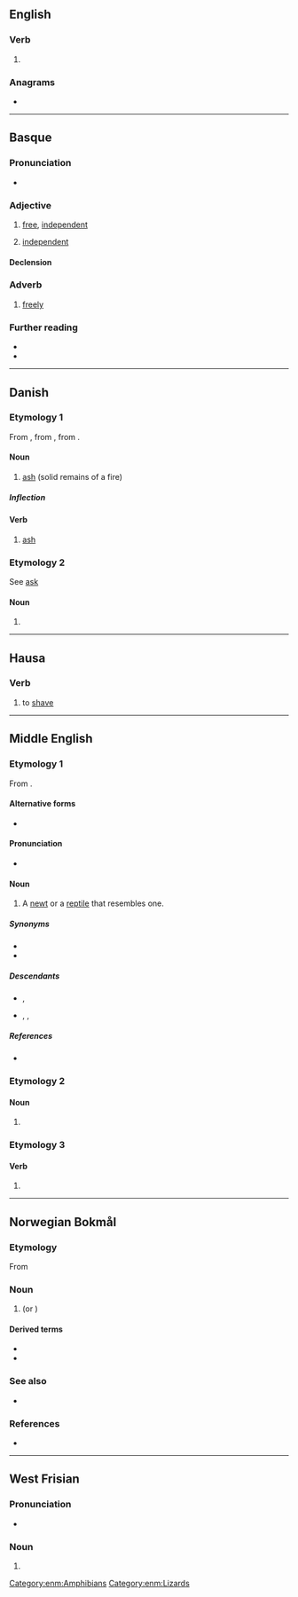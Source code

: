 {{also|Aske}}
==English==

===Verb===
{{en-verb}}

# {{obsolete spelling of|en|ask}}

===Anagrams===
* {{anagrams|en|a=aeks|Kase|akes|keas|KEAS|kesa|sake|saké|seak}}

----

==Basque==

===Pronunciation===
* {{eu-IPA}}

===Adjective===
{{eu-adj}}

# [[free]], [[independent]]
# {{lb|eu|mathematics}} [[independent]]

====Declension====
{{eu-decl-noun|form=both|ending=V}}

===Adverb===
{{eu-adv}}

# [[freely]]

===Further reading===
* {{R:EH}}
* {{R:OEH}}

----

==Danish==

===Etymology 1===
From {{der|da|gmq-oda|askæ}}, from {{der|da|non|aska||}}, from {{der|da|gem-pro|*askǭ}}.

====Noun====
{{da-noun|n|r}}

# [[ash]] (solid remains of a fire)

=====Inflection=====
{{da-noun-infl|n|r}}

====Verb====
{{da-verb|ask|aske|asker|askede|har|asket}}

# [[ash]]

===Etymology 2===
See [[ask#Danish|ask]]

====Noun====
{{head|da|noun form|g=c}}

# {{indefinite plural of|da|ask}}

----

==Hausa==

===Verb===
{{head|ha|verb|head=askḕ|grade 4}}

# to [[shave]] {{gloss|usually the head}}

----

==Middle English==

===Etymology 1===
{{dercat|enm|ang|gmw-pro|inh=2}}
From {{inh|enm|ang|āþexe}}.

====Alternative forms====
* {{alter|enm|arske}}

====Pronunciation====
* {{IPA|enm|/ˈask(ə)/}}

====Noun====
{{head|enm|noun}}

# A [[newt]] or a [[reptile]] that resembles one.

=====Synonyms=====
* {{l|enm|newte}}
* {{l|enm|evete}}

=====Descendants=====
* {{desc|en|ask|id=lizard}}, {{l|en|askard}}
* {{desc|sco|ask}}, {{l|sco|esk}}, {{l|sco|awsk}}

=====References=====
* {{R:MED Online|entry=aske |pos=n |id=MED2476 |accessdate=2018-05-26}}

===Etymology 2===

====Noun====
{{head|enm|noun}}

# {{alternative form of|enm|asshe|t=burnt matter|id=burnt matter}}

===Etymology 3===

====Verb====
{{head|enm|verb}}

# {{alternative form of|enm|axen|t=to ask|id=to ask}}

[[Category:enm:Amphibians]]
[[Category:enm:Lizards]]

----

==Norwegian Bokmål==
{{wikipedia|lang=no}}

===Etymology===
From {{der|nb|non|aska}}

===Noun===
{{head|nb|noun|g=m|g2=f|definite singular|aska|or|asken}}

# {{l|en|ash}} (or {{l|en|ashes}}) {{q|powdery residue left after burning a substance}}

====Derived terms====
* {{l|nb|askebeger}}
* {{l|nb|flygeaske}}

===See also===
* {{l-nn|oske}}

===References===
* {{R:The Bokmål Dictionary}}

----

==West Frisian==

===Pronunciation===
* {{IPA|fy|/ˈɔskə/}}

===Noun===
{{fy-noun-dim}}

# {{diminutive of|fy|as|nocat=1}}
